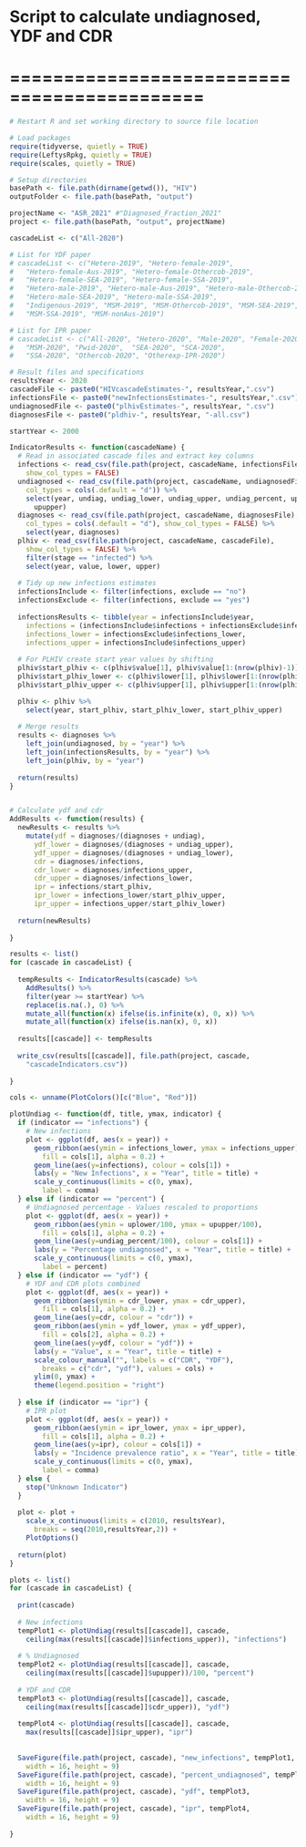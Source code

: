 # Script to calculate undiagnosed, YDF and CDR
# ============================================

```r
# Restart R and set working directory to source file location

# Load packages
require(tidyverse, quietly = TRUE)
require(LeftysRpkg, quietly = TRUE)
require(scales, quietly = TRUE)

# Setup directories
basePath <- file.path(dirname(getwd()), "HIV")
outputFolder <- file.path(basePath, "output")

```

```r
projectName <- "ASR_2021" #"Diagnosed_Fraction_2021"
project <- file.path(basePath, "output", projectName)

cascadeList <- c("All-2020")

# List for YDF paper
# cascadeList <- c("Hetero-2019", "Hetero-female-2019",
#   "Hetero-female-Aus-2019", "Hetero-female-Othercob-2019",
#   "Hetero-female-SEA-2019", "Hetero-female-SSA-2019",
#   "Hetero-male-2019", "Hetero-male-Aus-2019", "Hetero-male-Othercob-2019",
#   "Hetero-male-SEA-2019", "Hetero-male-SSA-2019",
#   "Indigenous-2019", "MSM-2019", "MSM-Othercob-2019", "MSM-SEA-2019",
#   "MSM-SSA-2019", "MSM-nonAus-2019")

# List for IPR paper
# cascadeList <- c("All-2020", "Hetero-2020", "Male-2020", "Female-2020",
#   "MSM-2020", "Pwid-2020",  "SEA-2020", "SCA-2020", 
#   "SSA-2020", "Othercob-2020", "Otherexp-IPR-2020")

# Result files and specifications
resultsYear <- 2020
cascadeFile <- paste0("HIVcascadeEstimates-", resultsYear,".csv")
infectionsFile <- paste0("newInfectionsEstimates-", resultsYear,".csv")
undiagnosedFile <- paste0("plhivEstimates-", resultsYear, ".csv")
diagnosesFile <- paste0("pldhiv-", resultsYear, "-all.csv")

startYear <- 2000

```

```r

IndicatorResults <- function(cascadeName) {
  # Read in associated cascade files and extract key columns
  infections <- read_csv(file.path(project, cascadeName, infectionsFile),
    show_col_types = FALSE)
  undiagnosed <- read_csv(file.path(project, cascadeName, undiagnosedFile),
    col_types = cols(.default = "d")) %>%
    select(year, undiag, undiag_lower, undiag_upper, undiag_percent, uplower,
      upupper) 
  diagnoses <- read_csv(file.path(project, cascadeName, diagnosesFile),
    col_types = cols(.default = "d"), show_col_types = FALSE) %>%
    select(year, diagnoses)
  plhiv <- read_csv(file.path(project, cascadeName, cascadeFile),
    show_col_types = FALSE) %>%
    filter(stage == "infected") %>%
    select(year, value, lower, upper) 
  
  # Tidy up new infections estimates
  infectionsInclude <- filter(infections, exclude == "no")
  infectionsExclude <- filter(infections, exclude == "yes")
  
  infectionsResults <- tibble(year = infectionsInclude$year,
    infections = (infectionsInclude$infections + infectionsExclude$infections)/2,
    infections_lower = infectionsExclude$infections_lower,
    infections_upper = infectionsInclude$infections_upper)
  
  # For PLHIV create start year values by shifting
  plhiv$start_plhiv <- c(plhiv$value[1], plhiv$value[1:(nrow(plhiv)-1)])
  plhiv$start_plhiv_lower <- c(plhiv$lower[1], plhiv$lower[1:(nrow(plhiv)-1)])
  plhiv$start_plhiv_upper <- c(plhiv$upper[1], plhiv$upper[1:(nrow(plhiv)-1)])

  plhiv <- plhiv %>%
    select(year, start_plhiv, start_plhiv_lower, start_plhiv_upper)
  
  # Merge results
  results <- diagnoses %>%
    left_join(undiagnosed, by = "year") %>%
    left_join(infectionsResults, by = "year") %>%
    left_join(plhiv, by = "year")
  
  return(results)
}


# Calculate ydf and cdr
AddResults <- function(results) {
  newResults <- results %>%
    mutate(ydf = diagnoses/(diagnoses + undiag),
      ydf_lower = diagnoses/(diagnoses + undiag_upper),
      ydf_upper = diagnoses/(diagnoses + undiag_lower),
      cdr = diagnoses/infections,
      cdr_lower = diagnoses/infections_upper,
      cdr_upper = diagnoses/infections_lower,
      ipr = infections/start_plhiv,
      ipr_lower = infections_lower/start_plhiv_upper,
      ipr_upper = infections_upper/start_plhiv_lower)
  
  return(newResults)
  
}

```

```r

results <- list()
for (cascade in cascadeList) {
  
  tempResults <- IndicatorResults(cascade) %>%
    AddResults() %>%
    filter(year >= startYear) %>%
    replace(is.na(.), 0) %>%
    mutate_all(function(x) ifelse(is.infinite(x), 0, x)) %>%
    mutate_all(function(x) ifelse(is.nan(x), 0, x))
  
  results[[cascade]] <- tempResults  
  
  write_csv(results[[cascade]], file.path(project, cascade, 
    "cascadeIndicators.csv"))
  
}

```

```r
cols <- unname(PlotColors()[c("Blue", "Red")])

plotUndiag <- function(df, title, ymax, indicator) {
  if (indicator == "infections") {
    # New infections
    plot <- ggplot(df, aes(x = year)) + 
      geom_ribbon(aes(ymin = infections_lower, ymax = infections_upper), 
        fill = cols[1], alpha = 0.2) +
      geom_line(aes(y=infections), colour = cols[1]) +
      labs(y = "New Infections", x = "Year", title = title) +
      scale_y_continuous(limits = c(0, ymax), 
        label = comma)
  } else if (indicator == "percent") {
    # Undiagnosed percentage - Values rescaled to proportions
    plot <- ggplot(df, aes(x = year)) + 
      geom_ribbon(aes(ymin = uplower/100, ymax = upupper/100), 
        fill = cols[1], alpha = 0.2) +
      geom_line(aes(y=undiag_percent/100), colour = cols[1]) +
      labs(y = "Percentage undiagnosed", x = "Year", title = title) +
      scale_y_continuous(limits = c(0, ymax), 
        label = percent)
  } else if (indicator == "ydf") {
    # YDF and CDR plots combined
    plot <- ggplot(df, aes(x = year)) +
      geom_ribbon(aes(ymin = cdr_lower, ymax = cdr_upper), 
        fill = cols[1], alpha = 0.2) +
      geom_line(aes(y=cdr, colour = "cdr")) +
      geom_ribbon(aes(ymin = ydf_lower, ymax = ydf_upper), 
        fill = cols[2], alpha = 0.2) +
      geom_line(aes(y=ydf, colour = "ydf")) +
      labs(y = "Value", x = "Year", title = title) +
      scale_colour_manual("", labels = c("CDR", "YDF"),
        breaks = c("cdr", "ydf"), values = cols) + 
      ylim(0, ymax) +
      theme(legend.position = "right")
    
  } else if (indicator == "ipr") {
    # IPR plot
    plot <- ggplot(df, aes(x = year)) + 
      geom_ribbon(aes(ymin = ipr_lower, ymax = ipr_upper), 
        fill = cols[1], alpha = 0.2) +
      geom_line(aes(y=ipr), colour = cols[1]) +
      labs(y = "Incidence prevalence ratio", x = "Year", title = title) +
      scale_y_continuous(limits = c(0, ymax), 
        label = comma)
  } else {
    stop("Unknown Indicator") 
  }
  
  plot <- plot +
    scale_x_continuous(limits = c(2010, resultsYear), 
      breaks = seq(2010,resultsYear,2)) +
    PlotOptions() 
  
  return(plot)
}

```

```r

plots <- list()
for (cascade in cascadeList) {
  
  print(cascade)
  
  # New infections
  tempPlot1 <- plotUndiag(results[[cascade]], cascade, 
    ceiling(max(results[[cascade]]$infections_upper)), "infections")
  
  # % Undiagnosed
  tempPlot2 <- plotUndiag(results[[cascade]], cascade, 
    ceiling(max(results[[cascade]]$upupper))/100, "percent")
  
  # YDF and CDR
  tempPlot3 <- plotUndiag(results[[cascade]], cascade, 
    ceiling(max(results[[cascade]]$cdr_upper)), "ydf")
  
  tempPlot4 <- plotUndiag(results[[cascade]], cascade, 
    max(results[[cascade]]$ipr_upper), "ipr")
  
  
  SaveFigure(file.path(project, cascade), "new_infections", tempPlot1, 
    width = 16, height = 9)
  SaveFigure(file.path(project, cascade), "percent_undiagnosed", tempPlot2, 
    width = 16, height = 9)
  SaveFigure(file.path(project, cascade), "ydf", tempPlot3, 
    width = 16, height = 9)
  SaveFigure(file.path(project, cascade), "ipr", tempPlot4, 
    width = 16, height = 9)
  
}

```



